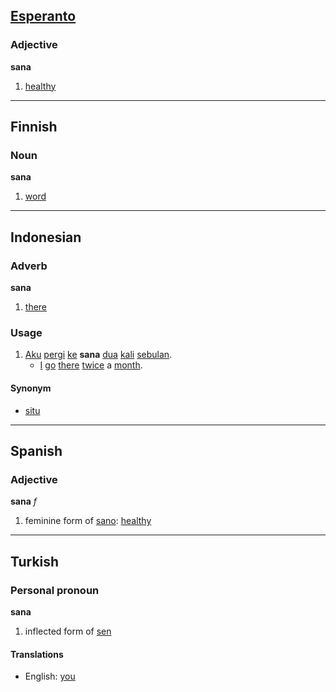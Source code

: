 == [[Esperanto]] ==
===Adjective===
'''sana'''

# [[healthy]]

----
== Finnish ==
=== Noun ===
'''sana'''

#[[word]]

----
== Indonesian ==
=== Adverb ===
'''sana'''

# [[there]]

=== Usage ===
# [[aku|Aku]] [[pergi]] [[ke]] '''sana''' [[dua]] [[kali]] [[bulan|sebulan]].
#* [[I]] [[go]] [[there]] [[twice]] a [[month]].

==== Synonym ====
* [[situ]]

----
==Spanish==
===Adjective===
'''sana''' ''f''

# feminine form of [[sano]]: [[healthy]]

-----
== Turkish ==
=== Personal pronoun ===
'''sana'''

#inflected form of [[sen]]

====Translations====
*English: [[you]]